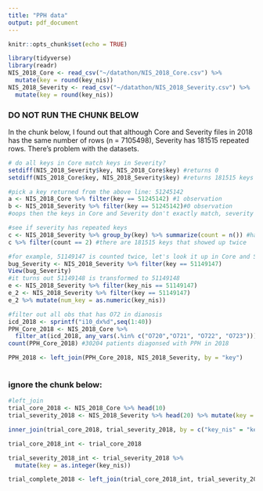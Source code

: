 ```yaml
---
title: "PPH data"
output: pdf_document
---
```


```r
knitr::opts_chunk$set(echo = TRUE)
```

```r
library(tidyverse)
library(readr)
NIS_2018_Core <- read_csv("~/datathon/NIS_2018_Core.csv") %>%
  mutate(key = round(key_nis))
NIS_2018_Severity <- read_csv("~/datathon/NIS_2018_Severity.csv") %>%
  mutate(key = round(key_nis))

```

### DO NOT RUN THE CHUNK BELOW 

In the chunk below, I found out that although Core and Severity files in 2018 has the same number of rows (n = 7105498), Severity has 181515 repeated rows. There's problem with the datasets.

```r
# do all keys in Core match keys in Severity?
setdiff(NIS_2018_Severity$key, NIS_2018_Core$key) #returns 0
setdiff(NIS_2018_Core$key, NIS_2018_Severity$key) #returns 181515 keys that are in Core but not Severity

#pick a key returned from the above line: 51245142
a <- NIS_2018_Core %>% filter(key == 51245142) #1 observation
b <- NIS_2018_Severity %>% filter(key == 51245142)#0 observation
#oops then the keys in Core and Severity don't exactly match, severity might have repeated rows 

#see if severity has repeated keys
c <- NIS_2018_Severity %>% group_by(key) %>% summarize(count = n()) #has 6923983 rows(aka distinct keys), but Severity has 7105498 rows, 181515 rows are missing
c %>% filter(count == 2) #there are 181515 keys that showed up twice

#for example, 51149147 is counted twice, let's look it up in Core and Severity
bug_Severity <- NIS_2018_Severity %>% filter(key == 51149147)
View(bug_Severity)
#it turns out 51149148 is transformed to 51149148
e <- NIS_2018_Severity %>% filter(key_nis == 51149147)
e_2 <- NIS_2018_Severity %>% filter(key == 51149147)
e_2 %>% mutate(num_key = as.numeric(key_nis))
```

```r
#filter out all obs that has O72 in dianosis
icd_2018 <- sprintf("i10_dx%d",seq(1:40))
PPH_Core_2018 <- NIS_2018_Core %>% 
  filter_at(icd_2018, any_vars(.%in% c("O720","O721", "O722", "O723")))
count(PPH_Core_2018) #30204 patients diagonsed with PPH in 2018

PPH_2018 <- left_join(PPH_Core_2018, NIS_2018_Severity, by = "key")



```

### ignore the chunk below:
```r
#left_join
trial_core_2018 <- NIS_2018_Core %>% head(10)
trial_severity_2018 <- NIS_2018_Severity %>% head(20) %>% mutate(key = as.integer(as.character(key_nis)))

inner_join(trial_core_2018, trial_severity_2018, by = c("key_nis" = "key"))

trial_core_2018_int <- trial_core_2018

trial_severity_2018_int <- trial_severity_2018 %>% 
  mutate(key = as.integer(key_nis))

trial_complete_2018 <- left_join(trial_core_2018_int, trial_severity_2018_int, by = "key") 
```